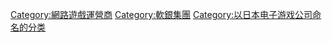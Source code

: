 


[[Category:網路遊戲運營商|Category:網路遊戲運營商]]
[[Category:軟銀集團|Category:軟銀集團]]
[[Category:以日本电子游戏公司命名的分类|Category:以日本电子游戏公司命名的分类]]